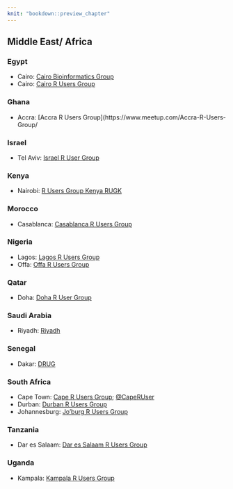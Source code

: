 ```yaml
---
knit: "bookdown::preview_chapter"
---
```


## Middle East/ Africa

### Egypt

  * Cairo: [Cairo Bioinformatics Group](https://www.meetup.com/Cairo-Bioinformatics-Group/)
  * Cairo: [Cairo R Users Group](https://www.meetup.com/Cairo-R-Users-Group/)

### Ghana

  * Accra: [Accra R Users Group](https://www.meetup.com/Accra-R-Users-Group/

### Israel

  * Tel Aviv: [Israel R User Group](https://groups.google.com/group/israel-r-user-group)

### Kenya

  * Nairobi: [R Users Group Kenya RUGK](https://www.meetup.com/Nairobi-R-Users-Group/)
  
### Morocco

  * Casablanca: [Casablanca R Users Group](https://www.meetup.com/Casablanca-R-Users-Group/)

### Nigeria

  * Lagos: [Lagos R Users Group](https://www.meetup.com/Lagos-R-Users-Group/)
  * Offa: [Offa R Users Group](https://www.meetup.com/FEDPOFA-R-Users-Group/)

### Qatar

  * Doha: [Doha R User Group](https://www.meetup.com/doha-rug)

### Saudi Arabia

  * Riyadh: [Riyadh](https://riyadhusergroup.wordpress.com/)

### Senegal

  * Dakar: [DRUG](https://www.meetup.com/DakaR-R-User-Group/)

### South Africa

  * Cape Town: [Cape R Users Group](https://caperuser.wordpress.com/); [\@CapeRUser](https://twitter.com/CapeRUser)
  * Durban: [Durban R Users Group](https://www.meetup.com/Durban-R-Users-Group/)
  * Johannesburg: [Jo'burg R Users Group](https://www.meetup.com/Joburg-R-Users-Group)

### Tanzania

  * Dar es Salaam: [Dar es Salaam R Users Group](https://www.meetup.com/DarEs-Salaam-R-users/)

### Uganda

  * Kampala: [Kampala R Users Group](https://www.meetup.com/Kampala-R-Users-Group/)
